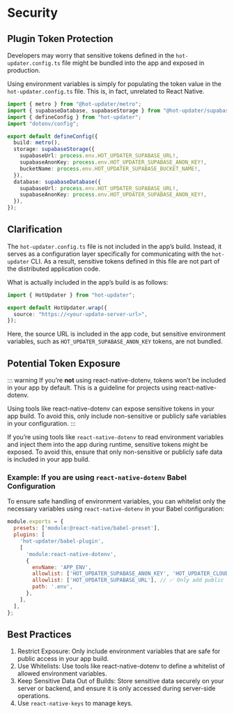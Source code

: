 # Security


## Plugin Token Protection

Developers may worry that sensitive tokens defined in the `hot-updater.config.ts` file might be bundled into the app and exposed in production.

Using environment variables is simply for populating the token value in the `hot-updater.config.ts` file. This is, in fact, unrelated to React Native.

```ts title="hot-updater.config.ts"
import { metro } from "@hot-updater/metro";
import { supabaseDatabase, supabaseStorage } from "@hot-updater/supabase";
import { defineConfig } from "hot-updater";
import "dotenv/config";

export default defineConfig({
  build: metro(),
  storage: supabaseStorage({
    supabaseUrl: process.env.HOT_UPDATER_SUPABASE_URL!,
    supabaseAnonKey: process.env.HOT_UPDATER_SUPABASE_ANON_KEY!,
    bucketName: process.env.HOT_UPDATER_SUPABASE_BUCKET_NAME!,
  }),
  database: supabaseDatabase({
    supabaseUrl: process.env.HOT_UPDATER_SUPABASE_URL!,
    supabaseAnonKey: process.env.HOT_UPDATER_SUPABASE_ANON_KEY!,
  }),
});

```

## Clarification

The `hot-updater.config.ts` file is not included in the app’s build. Instead, it serves as a configuration layer specifically for communicating with the `hot-updater` CLI. As a result, sensitive tokens defined in this file are not part of the distributed application code.

What is actually included in the app’s build is as follows:
```ts
import { HotUpdater } from "hot-updater";

export default HotUpdater.wrap({
  source: "https://<your-update-server-url>",
});
```

Here, the source URL is included in the app code, but sensitive environment variables, such as `HOT_UPDATER_SUPABASE_ANON_KEY` tokens, are not bundled.

## Potential Token Exposure

::: warning
If you’re **not** using react-native-dotenv, tokens won’t be included in your app by default. This is a guideline for projects using react-native-dotenv.

Using tools like react-native-dotenv can expose sensitive tokens in your app build. To avoid this, only include non-sensitive or publicly safe variables in your configuration.
:::

If you’re using tools like `react-native-dotenv` to read environment variables and inject them into the app during runtime, sensitive tokens might be exposed. To avoid this, ensure that only non-sensitive or publicly safe data is included in your app build.

### Example: If you are using `react-native-dotenv` Babel Configuration

To ensure safe handling of environment variables, you can whitelist only the necessary variables using `react-native-dotenv` in your Babel configuration:
```js title="babel.config.js"
module.exports = {
  presets: ['module:@react-native/babel-preset'],
  plugins: [
    'hot-updater/babel-plugin',
    [
      'module:react-native-dotenv',
      {
        envName: 'APP_ENV',
        allowlist: ['HOT_UPDATER_SUPABASE_ANON_KEY', 'HOT_UPDATER_CLOUDFLARE_API_TOKEN'], ❌ Do not add private keys to allowlist // [!code --]
        allowlist: ['HOT_UPDATER_SUPABASE_URL'], // ✅ Only add public keys that are safe to expose to allowlist // [!code ++]
        path: '.env',
      },
    ],
  ],
};
```

## Best Practices

1. Restrict Exposure: Only include environment variables that are safe for public access in your app build.
2. Use Whitelists: Use tools like react-native-dotenv to define a whitelist of allowed environment variables.
3. Keep Sensitive Data Out of Builds: Store sensitive data securely on your server or backend, and ensure it is only accessed during server-side operations.
4. Use `react-native-keys` to manage keys.